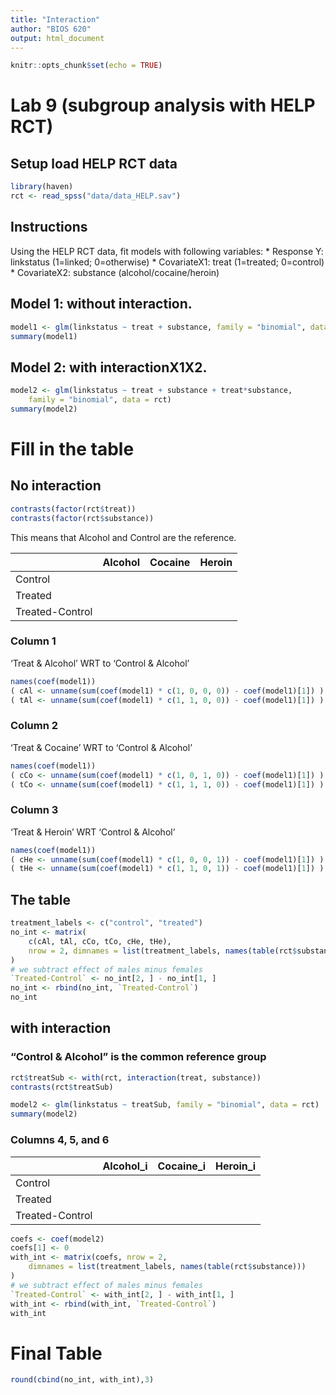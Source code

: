 ```yaml
---
title: "Interaction"
author: "BIOS 620"
output: html_document
---
```


```r
knitr::opts_chunk$set(echo = TRUE)
```

# Lab 9 (subgroup analysis with HELP RCT)

## Setup load HELP RCT data

```r
library(haven)
rct <- read_spss("data/data_HELP.sav")
```

## Instructions

Using the HELP RCT data, fit models with following variables:
* Response Y: linkstatus (1=linked; 0=otherwise)
* CovariateX1: treat (1=treated; 0=control)
* CovariateX2: substance (alcohol/cocaine/heroin)

## Model 1: without interaction.

```r
model1 <- glm(linkstatus ~ treat + substance, family = "binomial", data = rct)
summary(model1)
```

## Model 2: with interactionX1X2.

```r
model2 <- glm(linkstatus ~ treat + substance + treat*substance,
    family = "binomial", data = rct)
summary(model2)
```

# Fill in the table

## No interaction

```r
contrasts(factor(rct$treat))
contrasts(factor(rct$substance))
```

This means that Alcohol and Control are the reference.

|                 | Alcohol | Cocaine | Heroin |
|-----------------|---------|---------|--------|
| Control         |         |         |        |
| Treated         |         |         |        |
| Treated-Control |         |         |        |

### Column 1

'Treat & Alcohol' WRT to 'Control & Alcohol'

```r
names(coef(model1))
( cAl <- unname(sum(coef(model1) * c(1, 0, 0, 0)) - coef(model1)[1]) )
( tAl <- unname(sum(coef(model1) * c(1, 1, 0, 0)) - coef(model1)[1]) )
```

### Column 2

'Treat & Cocaine' WRT to 'Control & Alcohol'

```r
names(coef(model1))
( cCo <- unname(sum(coef(model1) * c(1, 0, 1, 0)) - coef(model1)[1]) )
( tCo <- unname(sum(coef(model1) * c(1, 1, 1, 0)) - coef(model1)[1]) )
```

### Column 3

'Treat & Heroin' WRT 'Control & Alcohol'

```r
names(coef(model1))
( cHe <- unname(sum(coef(model1) * c(1, 0, 0, 1)) - coef(model1)[1]) )
( tHe <- unname(sum(coef(model1) * c(1, 1, 0, 1)) - coef(model1)[1]) )
```

## The table

```r
treatment_labels <- c("control", "treated")
no_int <- matrix(
    c(cAl, tAl, cCo, tCo, cHe, tHe),
    nrow = 2, dimnames = list(treatment_labels, names(table(rct$substance)))
)
# we subtract effect of males minus females
`Treated-Control` <- no_int[2, ] - no_int[1, ]
no_int <- rbind(no_int, `Treated-Control`)
no_int
```

## with interaction

### "Control & Alcohol" is the common reference group

```r
rct$treatSub <- with(rct, interaction(treat, substance))
contrasts(rct$treatSub)
```

```r
model2 <- glm(linkstatus ~ treatSub, family = "binomial", data = rct)
summary(model2)
```

### Columns 4, 5, and 6

|                 | Alcohol_i | Cocaine_i | Heroin_i |
|-----------------|-----------|-----------|----------|
| Control         |           |           |          |
| Treated         |           |           |          |
| Treated-Control |           |           |          |


```r
coefs <- coef(model2)
coefs[1] <- 0
with_int <- matrix(coefs, nrow = 2,
    dimnames = list(treatment_labels, names(table(rct$substance)))
)
# we subtract effect of males minus females
`Treated-Control` <- with_int[2, ] - with_int[1, ]
with_int <- rbind(with_int, `Treated-Control`)
with_int
```

# Final Table

```r
round(cbind(no_int, with_int),3)
```

